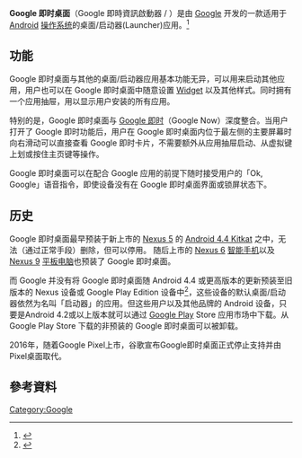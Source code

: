 {{Infobox Software
| name = Google Now Launcher
| title = Google即时桌面
| logo = [[File:GoogleNow_logo.jpg|200px]]
| logo caption = Google Now Logo
| screenshot = Smart_phone.jpg
| caption = Google Now Launcher
| author = [[Google|Google]]
| developer = Google
| released = {{Start date and age|2013|10|31}}
| discontinued =
| latest release version =
| latest release date = <!-- {{Start date and age|2013|10|31|df=yes/no}} -->
| latest preview version =
| latest preview date = <!-- {{Start date and age|YYYY|MM|DD|df=yes/no}} -->
| frequently updated = <!-- DO NOT include this parameter unless you know what it does -->
| programming language =
| operating system = [[Android|Android]] 4.2+
| platform =
| size =
| language =
| language count = <!-- DO NOT include this parameter unless you know what it does -->
| language footnote =
| status =
| genre = Launcher（桌面/启动器）
| license =
| alexa =
| website = {{URL|http://www.google.com/landing/now/|Google Now}}
}}
'''Google 即时桌面'''（Google 即時資訊啟動器 / {{lang|en|Google Now Launcher}}）是由 [[Google|Google]] 开发的一款适用于 [[Android|Android]] [[操作系统|操作系统]]的桌面/启动器(Launcher)应用。<ref>{{Cite web |url=https://play.google.com/store/apps/details?id=com.google.android.launcher |title=存档副本 |accessdate=2014-12-19 |archive-date=2019-12-22 |archive-url=https://web.archive.org/web/20191222103826/https://play.google.com/store/apps/details?id=com.google.android.launcher |dead-url=no }}</ref>

== 功能 ==

Google 即时桌面与其他的桌面/启动器应用基本功能无异，可以用来启动其他应用，用户也可以在 Google 即时桌面中随意设置 [[Widget|Widget]] 以及其他样式。同时拥有一个应用抽屉，用以显示用户安装的所有应用。

特别的是，Google 即时桌面与 [[Google即时|Google 即时]]（Google Now）深度整合。当用户打开了 Google 即时功能后，用户在 Google 即时桌面内位于最左侧的主要屏幕时向右滑动可以直接查看 Google 即时卡片，不需要额外从应用抽屉启动、从虚拟键上划或按住主页键等操作。

Google 即时桌面可以在配合 Google 应用的前提下随时接受用户的「Ok, Google」语音指令，即使设备没有在 Google 即时桌面界面或锁屏状态下。

== 历史 ==

Google 即时桌面最早预装于新上市的 [[Nexus_5|Nexus 5]] 的 [[Android歷史版本|Android 4.4 Kitkat]] 之中，无法（通过正常手段）删除，但可以停用。
随后上市的 [[Nexus_6|Nexus 6]] [[智能手机|智能手机]]以及 [[Nexus_9|Nexus 9]] [[平板电脑|平板电脑]]也预装了 Google 即时桌面。

而 Google 并没有将 Google 即时桌面随 Android 4.4 或更高版本的更新预装至旧版本的 Nexus 设备或 Google Play Edition 设备中<ref>{{Cite web |url=http://cn.engadget.com/2014/02/26/google-brings-now-launcher-to-play-store/ |title=存档副本 |accessdate=2014-12-19 |archive-date=2018-11-10 |archive-url=https://web.archive.org/web/20181110160245/https://cn.engadget.com/2014/02/26/google-brings-now-launcher-to-play-store/ |dead-url=no }}</ref>，这些设备的默认桌面/启动器依然为名叫「启动器」的应用。但这些用户以及其他品牌的 Android 设备，只要是Android 4.2或以上版本就可以通过 [[Google_Play|Google Play]] Store 应用市场中下载。从 Google Play Store 下载的非预装的 Google 即时桌面可以被卸载。

2016年，随着Google Pixel上市，谷歌宣布Google即时桌面正式停止支持并由Pixel桌面取代。

== 參考資料 ==
{{reflist}}


{{Google公司}}

[[Category:Google|Category:Google]]